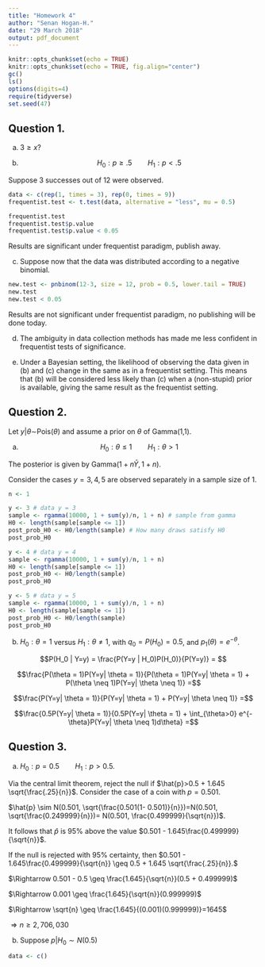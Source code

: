 ```yaml
---
title: "Homework 4"
author: "Senan Hogan-H."
date: "29 March 2018"
output: pdf_document
---
```


```r
knitr::opts_chunk$set(echo = TRUE)
knitr::opts_chunk$set(echo = TRUE, fig.align="center")
gc()
ls()
options(digits=4)
require(tidyverse)
set.seed(47)
```

## Question 1.

a. $3 \geq x$?

b. $$H_0: p\geq .5 \qquad H_1: p < .5$$

Suppose 3 successes out of 12 were observed.

```r
data <- c(rep(1, times = 3), rep(0, times = 9))
frequentist.test <- t.test(data, alternative = "less", mu = 0.5)

frequentist.test
frequentist.test$p.value
frequentist.test$p.value < 0.05
```
Results are significant under frequentist paradigm, publish away.

c. Suppose now that the data was distributed according to a negative binomial.

```r
new.test <- pnbinom(12-3, size = 12, prob = 0.5, lower.tail = TRUE)
new.test
new.test < 0.05
```
Results are not significant under frequentist paradigm, no publishing will be done today.

d. The ambiguity in data collection methods has made me less confident in frequentist tests of significance.

e. Under a Bayesian setting, the likelihood of observing the data given in (b) and (c) change in the same as in a frequentist setting.  This means that (b) will be considered less likely than (c) when a (non-stupid) prior is available, giving the same result as the frequentist setting. 

## Question 2.

Let $y| \theta \sim$Pois$(\theta)$ and assume a prior on $\theta$ of Gamma(1,1).

a. $$H_0:\theta \leq 1 \qquad H_1:\theta > 1$$

The posterior is given by Gamma($1 + n\bar{Y}, 1 + n$).

Consider the cases $y = 3, 4, 5$ are observed separately in a sample size of 1.
```r
n <- 1

y <- 3 # data y = 3
sample <- rgamma(10000, 1 + sum(y)/n, 1 + n) # sample from gamma
H0 <- length(sample[sample <= 1])
post_prob_H0 <- H0/length(sample) # How many draws satisfy H0
post_prob_H0 

y <- 4 # data y = 4
sample <- rgamma(10000, 1 + sum(y)/n, 1 + n)
H0 <- length(sample[sample <= 1])
post_prob_H0 <- H0/length(sample) 
post_prob_H0 

y <- 5 # data y = 5
sample <- rgamma(10000, 1 + sum(y)/n, 1 + n)
H0 <- length(sample[sample <= 1])
post_prob_H0 <- H0/length(sample) 
post_prob_H0 
```


b. $H_0:\theta=1$ versus $H_1:\theta\neq1$, with $q_0=P(H_0)=0.5$, and $p_1(\theta)=e^{-\theta}$.

$$P(H_0 | Y=y) = \frac{P(Y=y | H_0)P(H_0)}{P(Y=y)} = $$

$$\frac{P(\theta = 1)P(Y=y| \theta = 1)}{P(\theta = 1)P(Y=y| \theta = 1) + P(\theta \neq 1)P(Y=y| \theta \neq 1)} =$$

$$\frac{P(Y=y| \theta = 1)}{P(Y=y| \theta = 1) + P(Y=y| \theta \neq 1)} =$$

$$\frac{0.5P(Y=y| \theta = 1)}{0.5P(Y=y| \theta = 1) + \int_{\theta>0} e^{-\theta}P(Y=y| \theta \neq 1)d\theta} =$$

## Question 3.

a. $H_0:p = 0.5  \qquad H_1:p > 0.5$.

Via the central limit theorem, reject the null if $\hat{p}>0.5 + 1.645 \sqrt{\frac{.25}{n}}$.  Consider the case of a coin with $p=0.501$.

$\hat{p} \sim N(0.501, \sqrt{\frac{0.501(1- 0.501)}{n}})=N(0.501, \sqrt{\frac{0.249999}{n}})= N(0.501, \frac{0.499999}{\sqrt{n}})$.

It follows that $\hat{p}$ is $95\%$ above the value $0.501 - 1.645\frac{0.499999}{\sqrt{n}}$.

If the null is rejected with 95\% certainty, then  $0.501 - 1.645\frac{0.499999}{\sqrt{n}} \geq 0.5 + 1.645 \sqrt{\frac{.25}{n}}.$

$\Rightarrow 0.501 - 0.5 \geq \frac{1.645}{\sqrt{n}}(0.5 + 0.499999)$

$\Rightarrow 0.001 \geq \frac{1.645}{\sqrt{n}}(0.999999)$

$\Rightarrow \sqrt{n} \geq \frac{1.645}{(0.001)(0.999999)}=1645$

$\Rightarrow n \geq 2,706,030$

b. Suppose $p|H_0 \sim N(0.5)$

```r
data <- c()

```
